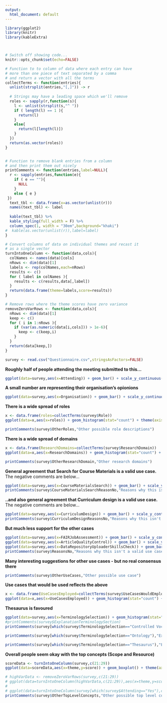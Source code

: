 ```yaml
---
output:
  html_document: default
---
```


```r
library(ggplot2)
library(knitr)
library(kableExtra)



# Switch off showing code...
knitr::opts_chunk$set(echo=FALSE)

# Function to to column of data where each entry can have 
# more than one piece of text separated by a comma
# and return a vector with all the terms
collectTerms <- function(entries){
  unlist(strsplit(entries,"[,]")) -> r
  
  # Strings may have a leading space which we'll remove
  roles <- sapply(r,function(s){
    l <- unlist(strsplit(s,"^ "))
    if ( length(l) == 1 ){
      return(l)
    }
    else{
      return(l[length(l)])
    }
  })
  return(as.vector(roles))
}


# Function to remove blank entries from a column
# and then print them out nicely
printComments <- function(entries,label=NULL){
  r <- sapply(entries,function(e){
    if ( e == ""){
      NULL
    }
    else { e }
 })
  text_tbl <- data.frame(x=as.vector(unlist(r)))
  names(text_tbl) <- label
                        
  kable(text_tbl) %>%
  kable_styling(full_width = F) %>%
  column_spec(1, width = "30em",background="khaki")
#  kable(as.vector(unlist(r)),label=label)
}

# Convert columns of data on individual themes and recast it
# as a single vector
turnIntoOneColumn <- function(data,cols){
  colNames <- names(data)[cols]
  nRows <- dim(data)[1]
  labels <- rep(colNames,each=nRows)
  results <- c()
  for ( label in colNames ){
    results <- c(results,data[,label])
  }
  return(data.frame(theme=labels,score=results))
}

# Remove rows where the theme scores have zero variance
removeZeroVarRows <- function(data,cols){
  nRows <- dim(data)[1]
  keep <- c()
  for ( i in 1:nRows ){
    if (var(as.numeric(data[i,cols])) > 1e-6){
      keep <- c(keep,i)
    }
  }
  return(data[keep,])
}

survey <- read.csv("Questionnaire.csv",stringsAsFactors=FALSE)
```

**Roughly half of people attending the meeting submitted to this...**

```r
ggplot(data=survey,aes(x=Attending)) + geom_bar() + scale_y_continuous(breaks=c(2,4,6,8,10))
```

**A small number are representing their organisation's opionions**

```r
ggplot(data=survey,aes(x=Organisation)) + geom_bar() + scale_y_continuous(breaks=c(2,4,6,8,10))
```

**There is a wide spread of roles**

```r
x <- data.frame(roles=collectTerms(survey$Role))
ggplot(data=x,aes(x=roles)) + geom_histogram(stat="count") + theme(axis.text.x = element_text(angle = 90, hjust = 1))
```
```r
printComments(survey$OtherRoles,"Other possible role descriptions")
```


**There is a wide spread of domains**

```r
x <- data.frame(ResearchDomains=collectTerms(survey$ResearchDomain))
ggplot(data=x,aes(x=ResearchDomains)) + geom_histogram(stat="count") + theme(axis.text.x = element_text(angle = 90, hjust = 1))
```

```r
printComments(survey$OtherResearchDomain,"Other research domains")
```


**General agreement that Search for Course Materials is a valid use case.**
The negative comments are below...

```r
ggplot(data=survey,aes(x=CourseMaterialsSearch)) + geom_bar() + scale_y_continuous(breaks=c(4,8,12,16,20)) + theme(axis.text.x = element_text(angle = 45, hjust = 1))
printComments(survey$CourseMaterialsSearchReasonNo,"Reasons why this isn't a valid use case")
```


**..and also general agreement that Curriculum design is a valid use case.**
The negative comments are below...

```r
ggplot(data=survey,aes(x=CurriculumDesign)) + geom_bar() + scale_y_continuous(breaks=c(4,8,12,16,20)) + theme(axis.text.x = element_text(angle = 45, hjust = 1))
printComments(survey$CurriculumDesignReasonsNo,"Reasons why this isn't a valid use case")
```


**But much less support for the other cases**

```r
ggplot(data=survey,aes(x=FAIRJobAssessment)) + geom_bar() + scale_y_continuous(breaks=c(4,8,12,16,20)) + theme(axis.text.x = element_text(angle = 45, hjust = 1))
ggplot(data=survey,aes(x=ArticleQualityControl)) + geom_bar() + scale_y_continuous(breaks=c(4,8,12,16,20)) + theme(axis.text.x = element_text(angle = 45, hjust = 1))
ggplot(data=survey,aes(x=DataRepositoryUploaderSkillsCheck)) + geom_bar() + scale_y_continuous(breaks=c(4,8,12,16,20)) + theme(axis.text.x = element_text(angle = 45, hjust = 1))
printComments(survey$ReasonsNo,"Reasons why this isn't a valid use case")
```


**Many interesting suggestions for other use cases - but no real consensus there**

```r
printComments(survey$OtherUseCases,"Other possible use case")
```


**Use cases that would be used reflects the above**

```r
x <- data.frame(UseCasesEmployed=collectTerms(survey$UseCasesWouldEmploy))
ggplot(data=x,aes(x=UseCasesEmployed)) + geom_histogram(stat="count") + theme(axis.text.x = element_text(angle = 90, hjust = 1))
```


**Thesaurus is favoured**

```r
ggplot(data=survey,aes(x=TerminologySelection)) + geom_histogram(stat="count") + theme(axis.text.x = element_text(angle = 90, hjust = 1))
#printComments(survey$ExplanationTerminologySection)
printComments(survey[which(survey$TerminologySelection=="Controlled Vocabulary"),"ExplanationTerminologySection"],"Reasons for choosing Controlled Vocabulary")

printComments(survey[which(survey$TerminologySelection=="Ontology"),"ExplanationTerminologySection"],"Reasons for choosing Ontology")

printComments(survey[which(survey$TerminologySelection=="Thesaurus"),"ExplanationTerminologySection"],"Reasons for choosing Thesearus")
```



**Overall people seem okay with the top concepts (Scope and Resource)**
```r
scoreData <- turnIntoOneColumn(survey,c(21:29))
ggplot(data=scoreData,aes(x=theme,y=score)) + geom_boxplot() + theme(axis.text.x = element_text(angle = 90, hjust = 1)) + scale_y_continuous(breaks=c(1:10))

# highVarData <- removeZeroVarRows(survey,c(21:29))
# ggplot(data=turnIntoOneColumn(highVarData,c(21:29)),aes(x=theme,y=score)) + geom_boxplot() + theme(axis.text.x = element_text(angle = 90, hjust = 1)) + scale_y_continuous(breaks=c(1:10))
# 
# ggplot(data=turnIntoOneColumn(survey[which(survey$Attending=="Yes"),c(21:29)]),aes(x=theme,y=score)) + geom_boxplot() + theme(axis.text.x = element_text(angle = 90, hjust = 1)) + scale_y_continuous(breaks=c(1:10))
printComments(survey$OtherTopLevelConcepts,"Other possible top level concepts")
```

